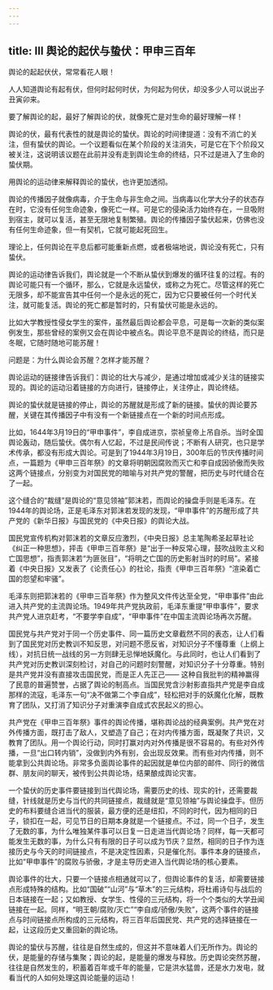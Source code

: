 ```yaml
---
---
---
```

title: Ⅲ 舆论的起伏与蛰伏：甲申三百年
---

舆论的起起伏伏，常常看花人眼！

人人知道舆论有起有伏，但何时起何时伏，为何起为何伏，却没多少人可以说出子丑寅卯来。

要了解舆论的起，最好了解舆论的伏，就像死亡是对生命的最好理解一样！

舆论的伏，最有代表性的就是舆论的蛰伏。舆论的时间律提道：没有不消亡的关注，但有蛰伏的舆论。一个议题看似在某个阶段的关注消失，可是它在下个阶段又被关注，这说明该议题在此前并没有走到舆论生命的终结，只不过是进入了生命的蛰伏期。

用舆论的运动律来解释舆论的蛰伏，也许更加透彻。

舆论的传播因子就像病毒，介于生命与非生命之间。当病毒以化学大分子的状态存在时，它没有任何生命迹象，像死亡一样。可是它的侵染活力始终存在，一旦吸附到宿主，就可以复活，甚至无限地复制繁殖。舆论的传播因子蛰伏起来，仿佛也没有任何生命迹象，但一有契机，它就可能起死回生。

理论上，任何舆论在平息后都可能重新点燃，或者极端地说，舆论没有死亡，只有蛰伏。

舆论的运动律告诉我们，舆论就是一个不断从蛰伏到爆发的循环往复的过程。有的舆论可能只有一个循环，那么，它就是永远蛰伏，或称之为死亡。尽管这样的死亡无限多，却不能宣告其中任何一个是永远的死亡，因为它只要被任何一个时代关注，就可能复活。舆论的死亡都是暂时的，只有蛰伏可能是永远的。

比如大学教授性侵女学生的案件，虽然最后舆论都会平息，可是每一次新的类似案例发生，那些曾经的案例又会在舆论中被点名。舆论平息不是舆论的终结，而只是冬眠，它随时随地可能苏醒！

问题是：为什么舆论会苏醒？怎样才能苏醒？

舆论运动的链接律告诉我们：舆论的壮大与减少，是通过增加或减少关注的链接实现的。舆论的运动沿着链接的方向进行，链接停止，关注停止，舆论终结。

舆论的蛰伏就是链接的停止，舆论的苏醒就是形成了新的链接。蛰伏的舆论要苏醒，关键在其传播因子中有没有一个新链接点在一个新的时间点形成。

比如，1644年3月19日的“甲申事件”，李自成进京，崇祯皇帝上吊自杀。当时全国舆论轰动，随后蛰伏。偶尔有人忆起，不过是民间传说；不断有人研究，也只是学术传承，都没有形成大舆论。可是到了1944年3月19日，300年后的节庆传播时间点，一篇题为《甲申三百年祭》的文章将明朝因腐败而灭亡和李自成因骄傲而失败这两个链接点，分别变为对国民党的暗喻与对共产党的警醒，把历史与时代缝合在了一起。

这个缝合的“裁缝”是舆论的“意见领袖”郭沫若，而舆论的操盘手则是毛泽东。在1944年的舆论场，正是毛泽东对郭沫若发现的发现，“甲申事件”的苏醒形成了共产党的《新华日报》与国民党的《中央日报》的舆论大战。

国民党宣传机构对郭沫若的文章反应激烈，《中央日报》总主笔陶希圣起草社论《纠正一种思想》，抨击《甲申三百年祭》是“出于一种反常心理，鼓吹战败主义和亡国思想”，指责郭沫若“为匪张目”，“将明之亡国的历史影射当时的时局”。紧接着《中央日报》又发表了《论责任心》的社论，指责《甲申三百年祭》“渲染着亡国的怨望和牢骚”。

毛泽东则把郭沫若的《甲申三百年祭》作为整风文件传达至全党，“甲申事件”由此进入共产党的主流舆论场。1949年共产党执政前，毛泽东重提“甲申事件”，要求共产党人进京赶考，“不要学李自成”，“甲申事件”在中国主流舆论场再次苏醒。

国民党与共产党对于同一个历史事件、同一篇历史文章截然不同的表态，让人们看到了国民党对历史教训不知反思，对问题不愿反省，对知识分子不懂尊重（上纲上线），对抗日统一战线的另一方则肆无忌惮地妖魔化。与此同时，也让人们看到了共产党对历史教训深刻检讨，对自己的问题时刻警醒，对知识分子十分尊重。特别是共产党并没有直接攻击国民党，而是正人先正己—— 这种自我批判的精神赢得了民意的普遍赞誉，占据了舆论的制高点。当国民党含沙射影直指共产党是李自成那样的流寇，毛泽东一句“决不做第二个李自成”，轻松把对手的妖魔化化解，既教育了团队，又打消了知识分子对重演李自成式农民起义的担心。

共产党在《甲申三百年祭》事件的舆论传播，堪称舆论战的经典案例。共产党在对外传播方面，既打击了敌人，又塑造了自己；在对内传播方面，既凝聚了共识，又教育了团队。用一个舆论行动，同时打赢对内对外传播是很不容易的。有些对外传播，一旦“出口转内销”，没做到内外有别，会出现反效果。而有些对内传播，则不能拿到公共舆论场。非常多负面舆论事件的起因就是单位内部的邮件、同行的微信群、朋友间的聊天，被传到公共舆论场，结果酿成舆论灾害。

一个蛰伏的历史事件要链接到当代舆论场，需要历史的线、现实的针，还需要裁缝，针线就是历史与当代的共同链接点，裁缝就是“意见领袖”与舆论操盘手。但历史的布料要缝合进当代的服装，最方便的还是纽扣，不同的时代，因为相同的日子，锁扣在一起，可见节日的日期本身就是一个链接点。不过，同一个日子，发生了无数的事，为什么唯独某件事可以日复一日走进当代舆论场？同样，每一天都可能发生无数的事，为什么只有有限的日子可以成为节庆？显然，相同的日子作为连接历史与今天的时间链接点，不是决定性因素，只是催化剂。事件本身的链接点，比如“甲申事件”的腐败与骄傲，才是主导历史进入当代舆论场的核心要素。

舆论事件的壮大，只要一个链接点相通就可以了，但舆论事件的复活，却需要链接点形成特殊的结构。比如“国破”“山河”与“草木”的三元结构，将杜甫诗句与战后的日本链接在一起；又如教授、女学生、性侵的三元结构，将一个个类似的大学丑闻链接在一起。同样，“明王朝/腐败/灭亡”“李自成/骄傲/失败”，这两个事件的链接点与时间链接点所构成的三元结构，将三百年后国民党、共产党的选择链接在一起，让这段历史又重回新的舆论场。

舆论的蛰伏与苏醒，往往是自然生成的，但这并不意味着人们无所作为。舆论的伏，是能量的存储与集聚；舆论的起，是能量的爆发与释放。历史舆论突然苏醒，往往是自然发生的，积蓄着百年或千年的能量，它是洪水猛兽，还是水力发电，就看当代的人如何处理这舆论能量的运动！